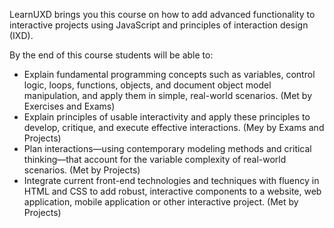 <p class="t-lead">LearnUXD brings you this course on how to add advanced functionality to interactive projects using JavaScript and principles of interaction design (IXD).</p>

By the end of this course students will be able to:

- Explain fundamental programming concepts such as variables, control logic, loops, functions, objects, and document object model manipulation, and apply them in simple, real-world scenarios. (Met by Exercises and Exams)
- Explain principles of usable interactivity and apply these principles to develop, critique, and execute effective interactions. (Mey by Exams and Projects)
- Plan interactions—using contemporary modeling methods and critical thinking—that account for the variable complexity of real-world scenarios. (Met by Projects)
- Integrate current front-end technologies and techniques with fluency in HTML and CSS to add robust, interactive components to a website, web application, mobile application or other interactive project. (Met by Projects)
